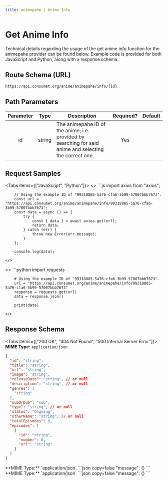 ```yaml
---
title: animepahe | Anime Info
---
```



# Get Anime Info

Technical details regarding the usage of the get anime info function for the animepahe provider can be found below. Example code is provided for both JavaScript and Python, along with a response schema.

## Route Schema (URL)

```
https://api.consumet.org/anime/animepahe/info/{id}
```

## Path Parameters

| Parameter |  Type  | Description                                                                                             | Required? | Default |
| :-------: | :----: | ------------------------------------------------------------------------------------------------------- | :-------: | :-----: |
|    id     | string | The animepahe ID of the anime; i.e. provided by searching for said anime and selecting the correct one. |    Yes    |         |

## Request Samples

<Tabs items={["JavaScript", "Python"]}>
  <Tab>
    <>
        ```js
        import axios from "axios";

        // Using the example ID of "99318885-5a76-cfa6-3b99-57007bbb7673".
        const url = "https://api.consumet.org/anime/animepahe/info/99318885-5a76-cfa6-3b99-57007bbb7673";
        const data = async () => {
            try {
                const { data } = await axios.get(url);
                return data;
            } catch (err) {
                throw new Error(err.message);
            }
        };

        console.log(data);
        ```
    </>

  </Tab>
  <Tab>
    <>
        ```python
        import requests

        # Using the example ID of "99318885-5a76-cfa6-3b99-57007bbb7673".
        url = "https://api.consumet.org/anime/animepahe/info/99318885-5a76-cfa6-3b99-57007bbb7673"
        response = requests.get(url)
        data = response.json()

        print(data)
        ```
    </>

  </Tab>
</Tabs>

## Response Schema

<Tabs items={["200 OK", "404 Not Found", "500 Internal Server Error"]}>
  <Tab>
  **MIME Type:** `application/json`
  ```json copy=false
  {
    "id": "string",
    "title": "string",
    "url": "string",
    "image": "string",
    "releaseDate": "string", // or null
    "description": "string", // or null
    "genres": [
      "string"
    ],
    "subOrDub": "sub",
    "type": "string", // or null
    "status": "Ongoing",
    "otherName": "string", // or null
    "totalEpisodes": 0,
    "episodes": [
      {
        "id": "string",
        "number": 0,
        "url": "string"
      }
    ]
  }
  ```
  </Tab>
  <Tab>
  **MIME Type:** `application/json`
  ```json copy=false
  "message": {}
  ```
  </Tab>
  <Tab>
  **MIME Type:** `application/json`
  ```json copy=false
  "message": {}
  ```
  </Tab>
</Tabs>
